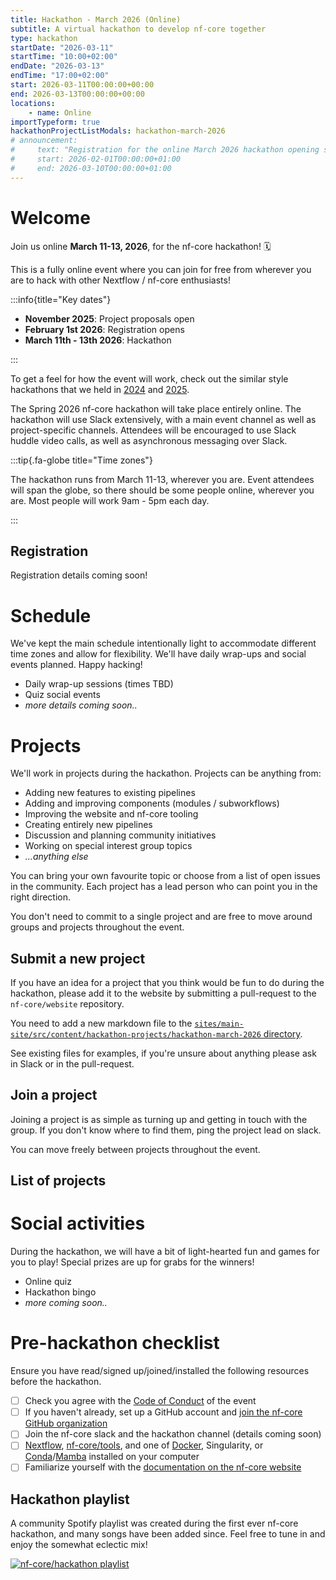 ```yaml
---
title: Hackathon - March 2026 (Online)
subtitle: A virtual hackathon to develop nf-core together
type: hackathon
startDate: "2026-03-11"
startTime: "10:00+02:00"
endDate: "2026-03-13"
endTime: "17:00+02:00"
start: 2026-03-11T00:00:00+00:00
end: 2026-03-13T00:00:00+00:00
locations:
    - name: Online
importTypeform: true
hackathonProjectListModals: hackathon-march-2026
# announcement:
#     text: "Registration for the online March 2026 hackathon opening soon!"
#     start: 2026-02-01T00:00:00+01:00
#     end: 2026-03-10T00:00:00+01:00
---
```



# Welcome

Join us online **March 11-13, 2026**, for the nf-core hackathon! 🗓️

This is a fully online event where you can join for free from wherever you are
to hack with other Nextflow / nf-core enthusiasts!

:::info{title="Key dates"}

- **November 2025**: Project proposals open
- **February 1st 2026**: Registration opens
- **March 11th - 13th 2026**: Hackathon

:::

To get a feel for how the event will work, check out the similar style hackathons
that we held in [2024](/events/2024/hackathon-march-2024) and [2025](/events/2025/hackathon-march-2025).

The Spring 2026 nf-core hackathon will take place entirely online.
The hackathon will use Slack extensively, with a main event channel as well as project-specific channels.
Attendees will be encouraged to use Slack huddle video calls, as well as asynchronous messaging over Slack.

:::tip{.fa-globe title="Time zones"}

The hackathon runs from March 11-13, wherever you are.
Event attendees will span the globe, so there should be some people online, wherever you are.
Most people will work 9am - 5pm each day.

:::

## Registration

Registration details coming soon!

# Schedule

We've kept the main schedule intentionally light to accommodate different time zones and allow for flexibility.
We'll have daily wrap-ups and social events planned.
Happy hacking!

- Daily wrap-up sessions (times TBD)
- Quiz social events
- _more details coming soon.._

# Projects

We'll work in projects during the hackathon. Projects can be anything from:

- Adding new features to existing pipelines
- Adding and improving components (modules / subworkflows)
- Improving the website and nf-core tooling
- Creating entirely new pipelines
- Discussion and planning community initiatives
- Working on special interest group topics
- _...anything else_

You can bring your own favourite topic or choose from a list of open issues in the community.
Each project has a lead person who can point you in the right direction.

You don't need to commit to a single project and are free to move around groups and projects throughout the event.

## Submit a new project

If you have an idea for a project that you think would be fun to do during the hackathon,
please add it to the website by submitting a pull-request to the `nf-core/website` repository.

You need to add a new markdown file to the
[`sites/main-site/src/content/hackathon-projects/hackathon-march-2026` directory](https://github.com/nf-core/website/tree/main/sites/main-site/src/content/hackathon-projects/hackathon-march-2026).

See existing files for examples, if you're unsure about anything please ask in Slack or in the pull-request.

## Join a project

Joining a project is as simple as turning up and getting in touch with the group.
If you don't know where to find them, ping the project lead on slack.

You can move freely between projects throughout the event.

## List of projects

<HackathonModalProjectList eventPath="hackathon-march-2026" />

# Social activities

During the hackathon, we will have a bit of light-hearted fun and games for you to play!
Special prizes are up for grabs for the winners!

- Online quiz
- Hackathon bingo
- _more coming soon.._

# Pre-hackathon checklist

Ensure you have read/signed up/joined/installed the following resources before the hackathon.

- [ ] Check you agree with the [Code of Conduct](https://nf-co.re/code_of_conduct) of the event
- [ ] If you haven't already, set up a GitHub account and [join the nf-core GitHub organization](https://nf-co.re/join#github)
- [ ] Join the nf-core slack and the hackathon channel (details coming soon)
- [ ] [Nextflow](https://nextflow.io/), [nf-core/tools](https://nf-co.re/tools/#installation), and one of [Docker](https://docs.docker.com/get-docker/), Singularity, or [Conda](https://conda.io/projects/conda/en/latest/user-guide/install/index.html)/[Mamba](https://mamba.readthedocs.io/en/latest/installation.html) installed on your computer
- [ ] Familiarize yourself with the [documentation on the nf-core website](https://nf-co.re/docs)

## Hackathon playlist

A community Spotify playlist was created during the first ever nf-core hackathon, and many songs have been added since.
Feel free to tune in and enjoy the somewhat eclectic mix!

<a href="https://open.spotify.com/playlist/6LyhtB3bllSwNbK9iDNVgH">
    <picture>
        <source
            media="(prefers-color-scheme: dark)"
            srcset="https://raw.githubusercontent.com/nf-core/logos/master/nf-core-logos/nf-core-hackathon-playlist_dark.png"
        ></source>
        <img
            alt="nf-core/hackathon playlist"
            src="https://raw.githubusercontent.com/nf-core/logos/master/nf-core-logos/nf-core-hackathon-playlist_light.png"
        ></img>
    </picture>
</a>
